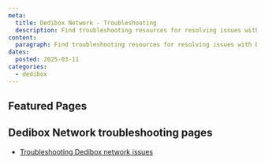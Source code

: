 ```yaml
---
meta:
  title: Dedibox Network - Troubleshooting
  description: Find troubleshooting resources for resolving issues with Dedibox Network.
content:
  paragraph: Find troubleshooting resources for resolving issues with Dedibox Network.
dates:
  posted: 2025-03-11
categories:
  - dedibox
---
```


<ProductHeader
  productName="Dedibox Network troubleshooting"
  productLogo="Dedibox Network"
  description="Learn how to fix common issues related to the network connectivity of your Dedibox server."
/>

## Featured Pages

<Grid>
    <DefaultCard
      title="Dedibox FAQ"
      description="General info on Dedibox servers."
      url="/faq/dedibox/"
      label="See more"
    />
    <DefaultCard
      title="Troubleshooting Dedibox network issues"
      description="Learn how to diagnose and interpret connectivity issues with the network of your Dedibox server."
      url="/dedibox-network/troubleshooting/network-troubleshooting/"
      label="See more"
    />
    <DefaultCard
      title="Dedibox anti-DDoS solutions"
      description="Scaleway provides comprehensive anti-DDoS protection for all its dedicated servers at no extra cost."
      url="/dedibox-network/reference-content/anti-ddos/"
      label="See more"
    />
</Grid>

## Dedibox Network troubleshooting pages

- [Troubleshooting Dedibox network issues](/dedibox-network/troubleshooting/network-troubleshooting/)
